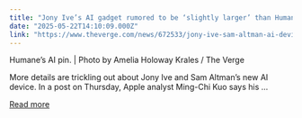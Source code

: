 ```yaml
---
title: "Jony Ive’s AI gadget rumored to be ‘slightly larger’ than Humane’s AI pin"
date: "2025-05-22T14:10:09.000Z"
link: "https://www.theverge.com/news/672533/jony-ive-sam-altman-ai-device-ipod-shuffle-ai-pin"
---
```


Humane’s AI pin. | Photo by Amelia Holoway Krales / The Verge

More details are trickling out about Jony Ive and Sam Altman’s new AI device. In a post on Thursday, Apple analyst Ming-Chi Kuo says his ...

[Read more](https://www.theverge.com/news/672533/jony-ive-sam-altman-ai-device-ipod-shuffle-ai-pin)
